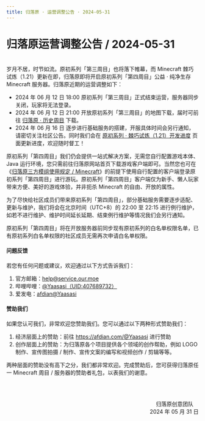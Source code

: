 ```yaml
---
title: 归落原 · 运营调整公告 · 2024-05-31
---
```


# 归落原运营调整公告 / 2024-05-31

<br />
岁月不居，时节如流。原初系列「第三周目」也将落下帷幕，而 Minecraft 棘巧试炼（1.21）更新在即，归落原即将开启原初系列「第四周目」公益 · 纯净生存 Minecraft 服务器。归落原近期的运营调整如下：

- 2024 年 06 月 12 日 18:00 原初系列「第三周目」正式结束运营，服务器同步关闭，玩家将无法登录。
- 2024 年 06 月 12 日 21:00 开放原初系列「第三周目」的地图下载，届时可前往 [归落原 · 历史周目](../../docs/wiki/previous_playthrough) 下载。
- 2024 年 06 月 16 日 逐步进行基础服务的搭建，开服具体时间会另行通知，请密切关注社区公告。同时我们会在 [原初系列 · 棘巧试炼（1.21）开发进度](../production_progress/original_for_minecraft_tricky_trials_update) 页面更新进度，欢迎随时督工！

原初系列「第四周目」我们仍会提供一站式解决方案，无需您自行配置游戏本体、Java 运行环境，您只需前往归落原网站首页下载游戏客户端即可。当然您也可在《[归落原三方模组使用规定 / Minecraft](../../docs/rules/allowed_modifications)》的前提下使用自行配置的客户端登录原初系列「第四周目」进行游玩。原初系列「第四周目」客户端仅为新手、懒人玩家带来方便、美好的游戏体验，并非扼杀 Minecraft 的自由、开放的属性。

为了尽快给社区成员们带来原初系列「第四周目」，部分基础服务需要逐步适配、更新与维护，我们将会在北京时间（UTC+8）的 22:00 至 22:15 进行例行维护，如若不进行维护、维护时间延长延期、结束例行维护等情况我们会另行通知。

原初系列「第四周目」将在开放服务器前同步现有原初系列的白名单权限名单，已有原初系列白名单权限的社区成员无需再次申请白名单权限。


#### 问题反馈

若您有任何问题或建议，欢迎通过以下方式告诉我们：

1. 官方邮箱：help@service.our.moe
2. 哔哩哔哩：[@Yaasasi（UID:407689732）](https://space.bilibili.com/407689732)
3. 爱发电：[afdian@Yaasasi](https://afdian.com/@Yaasasi)


#### 赞助我们

如果您认可我们，非常欢迎您赞助我们。您可以通过以下两种形式赞助我们：

1. 经济层面上的赞助：前往 https://afdian.com/@Yaasasi 进行赞助
2. 创作层面上的赞助：为归落原各个项目提供各个领域的创作帮助，例如 LOGO 制作、宣传图拍摄 / 制作、宣传文案的编写和视频创作 / 剪辑等等。

两种层面的赞助没有高下之分，我们都非常欢迎。完成赞助后，您可获得归落原任一 Minecraft 周目 / 服务器的赞助者礼包，以表我们的谢意。


<br /><br /><p align="right">归落原创意团队&emsp;<br />2024 年 05 月 31 日</p>
